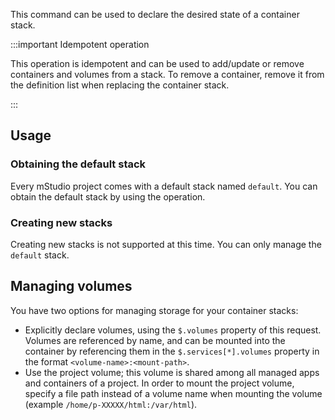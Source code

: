 This command can be used to declare the desired state of a container stack.

:::important Idempotent operation

This operation is idempotent and can be used to add/update or remove containers and volumes from a stack. To remove a container, remove it from the definition list when replacing the container stack.

:::

## Usage

### Obtaining the default stack

Every mStudio project comes with a default stack named `default`. You can obtain the default stack by using the <OperationLink operation="container-list-stack" apiVersion="v2-preview" /> operation.

### Creating new stacks

Creating new stacks is not supported at this time. You can only manage the `default` stack.

## Managing volumes

You have two options for managing storage for your container stacks:

- Explicitly declare volumes, using the `$.volumes` property of this request. Volumes are referenced by name, and can be mounted into the container by referencing them in the `$.services[*].volumes` property in the format `<volume-name>:<mount-path>`.
- Use the project volume; this volume is shared among all managed apps and containers of a project. In order to mount the project volume, specify a file path instead of a volume name when mounting the volume (example `/home/p-XXXXX/html:/var/html`).
